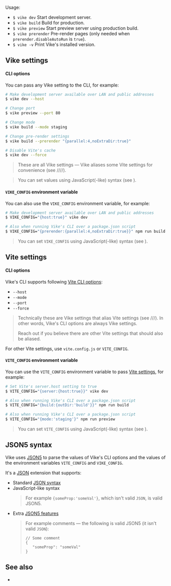 
Usage:
- `$ vike dev` Start development server.
- `$ vike build` Build for production.
- `$ vike preview` Start preview server using production build.
- `$ vike prerender` <Link href="/pre-rendering">Pre-render</Link> pages (only needed when <Link href="/prerender#disableautorun">`prerender.disableAutoRun`</Link> is `true`).
- `$ vike -v` Print Vike's installed version.


## Vike settings

#### CLI options

You can pass <Link href="/settings">any Vike setting</Link> to the CLI, for example:

```bash
# Make development server available over LAN and public addresses
$ vike dev --host

# Change port
$ vike preview --port 80

# Change mode
$ vike build --mode staging

# Change pre-render settings
$ vike build --prerender "{parallel:4,noExtraDir:true}"

# Disable Vite's cache
$ vike dev --force
```

> These are all Vike settings — Vike aliases some Vite settings for convenience (see <Link href="/host" noBreadcrumb />/<Link href="/port" noBreadcrumb />/<Link href="/mode" noBreadcrumb />/<Link href="/force" noBreadcrumb />/<Link href="/prerender" noBreadcrumb />).

> You can set values using JavaScript(-like) syntax (see <Link href="#json5-syntax" />).

#### `VIKE_CONFIG` environment variable

You can also use the `VIKE_CONFIG` environment variable, for example:

```bash
# Make development server available over LAN and public addresses
$ VIKE_CONFIG="{host:true}" vike dev

# Also when running Vike's CLI over a package.json script
$ VIKE_CONFIG="{prerender:{parallel:4,noExtraDir:true}}" npm run build
```

> You can set `VIKE_CONFIG` using JavaScript(-like) syntax (see <Link href="#json5-syntax" />).


## Vite settings

#### CLI options

Vike's CLI supports following [Vite CLI options](https://vite.dev/guide/cli#options):
 - `--host`
 - `--mode`
 - `--port`
 - `--force`

> Technically these are Vike settings that alias Vite settings (see <Link href="/host" noBreadcrumb />/<Link href="/port" noBreadcrumb />/<Link href="/mode" noBreadcrumb />/<Link href="/force" noBreadcrumb />). In other words, Vike's CLI options are always <Link href="/settings">Vike settings</Link>.
>
> Reach out if you believe there are other Vite settings that should also be aliased.

For other Vite settings, use `vite.config.js` or `VITE_CONFIG`.

#### `VITE_CONFIG` environment variable

You can use the `VITE_CONFIG` environment variable to pass [Vite settings](https://vite.dev/config/), for example:

```bash
# Set Vite's server.host setting to true
$ VITE_CONFIG="{server:{host:true}}" vike dev

# Also when running Vike's CLI over a package.json script
$ VITE_CONFIG="{build:{outDir:'build'}}" npm run build

# Also when running Vike's CLI over a package.json script
$ VITE_CONFIG="{mode:'staging'}" npm run preview
```

> You can set `VITE_CONFIG` using JavaScript(-like) syntax (see <Link href="#json5-syntax" />).



## JSON5 syntax

Vike uses [JSON5](https://json5.org) to parse the values of Vike's CLI options and the values of the environment variables `VITE_CONFIG` and `VIKE_CONFIG`.

It's a [JSON](https://json.org) extension that supports:
- Standard [JSON syntax](https://json.org/example.html)
- JavaScript-like syntax
  > For example `{someProp:'someVal'}`, which isn't valid `JSON`, is valid JSON5.
- Extra [JSON5 features](https://json5.org/#example)
  > For example comments — the following is valid JSON5 (it isn't valid `JSON`):
  > ```json5
  > // Some comment
  > {
  >    "someProp": "someVal"
  > }
  > ```



## See also

- <Link href="/api" />
